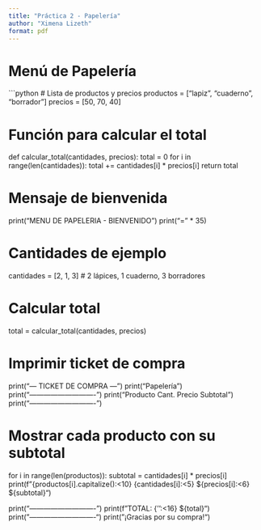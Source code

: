 ---
title: "Práctica 2 - Papelería"
author: "Ximena Lizeth"
format: pdf
---

# Menú de Papelería

```{python}
# Lista de productos y precios
productos = ["lapiz", "cuaderno", "borrador"]
precios = [50, 70, 40]

# Función para calcular el total
def calcular_total(cantidades, precios):
    total = 0
    for i in range(len(cantidades)):
        total += cantidades[i] * precios[i]
    return total

# Mensaje de bienvenida
print("MENU DE PAPELERIA - BIENVENIDO")
print("=" * 35)

# Cantidades de ejemplo
cantidades = [2, 1, 3]  # 2 lápices, 1 cuaderno, 3 borradores

# Calcular total
total = calcular_total(cantidades, precios)

# Imprimir ticket de compra
print("\n--- TICKET DE COMPRA ---")
print("Papelería")
print("----------------------------")
print("Producto   Cant.  Precio  Subtotal")
print("----------------------------")

# Mostrar cada producto con su subtotal
for i in range(len(productos)):
    subtotal = cantidades[i] * precios[i]
    print(f"{productos[i].capitalize():<10} {cantidades[i]:<5} ${precios[i]:<6} ${subtotal}")

print("----------------------------")
print(f"TOTAL: {'':<16} ${total}")
print("----------------------------")
print("¡Gracias por su compra!")
